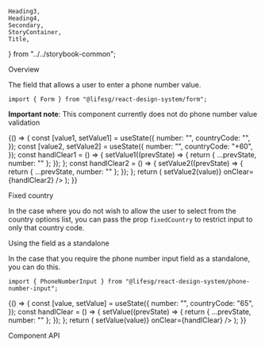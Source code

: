     Heading3,
    Heading4,
    Secondary,
    StoryContainer,
    Title,
} from "../../storybook-common";

<Meta title="Form/PhoneNumberInput" component={Form.PhoneNumberInput} />

<Title>Form.PhoneNumberInput</Title>

<Secondary>Overview</Secondary>

The field that allows a user to enter a phone number value.

```tsx
import { Form } from "@lifesg/react-design-system/form";
```

**Important note**: This component currently does not do phone number value validation

<Canvas>
    <Story name="Phone Number Input">
        {() => {
            const [value1, setValue1] = useState({
                number: "",
                countryCode: "",
            });
            const [value2, setValue2] = useState({
                number: "",
                countryCode: "+60",
            });
            const handlClear1 = () => {
                setValue1((prevState) => {
                    return { ...prevState, number: "" };
                });
            };
            const handlClear2 = () => {
                setValue2((prevState) => {
                    return { ...prevState, number: "" };
                });
            };
            return (
                <StoryContainer>
                    <Container>
                        <Form.PhoneNumberInput
                            label="This is the default state"
                            placeholder="Enter phone number"
                            allowClear={true}
                            value={value1}
                            onClear={handlClear1}
                        />
                        <Form.PhoneNumberInput
                            label="This has searchable option"
                            placeholder="Enter phone number"
                            allowClear={true}
                            enableSearch={true}
                            value={value2}
                            onChange={(value) => setValue2(value)}
                            onClear={handlClear2}
                        />
                        <Form.PhoneNumberInput
                            label="This is the disabled state"
                            disabled
                            placeholder="Enter phone number"
                            allowClear={true}
                        />
                        <Form.PhoneNumberInput
                            label="This is the readonly state"
                            placeholder="Enter phone number"
                            value={{ number: "91234567", countryCode: "+65" }}
                            allowClear={true}
                            readOnly
                        />
                        <Form.PhoneNumberInput
                            label="This is the error state"
                            errorMessage="Mobile number is required"
                            placeholder="Enter phone number"
                            allowClear={true}
                        />
                    </Container>
                </StoryContainer>
            );
        }}
    </Story>
</Canvas>

<Heading3>Fixed country</Heading3>

In the case where you do not wish to allow the user to select from the country options list,
you can pass the prop `fixedCountry` to restrict input to only that country code.

<Preview>
    <Story name="Fixed country">
        <StoryContainer>
            <Form.PhoneNumberInput
                label="This has a fixed country code"
                placeholder="Enter phone number"
                value={{
                    countryCode: "+65",
                }}
                fixedCountry
            />
        </StoryContainer>
    </Story>
</Preview>

<Heading3>Using the field as a standalone</Heading3>

In the case that you require the phone number input field as a standalone, you can do this.

```tsx
import { PhoneNumberInput } from "@lifesg/react-design-system/phone-number-input";
```

<Preview>
    <Story name="Standalone usage">
        {() => {
            const [value, setValue] = useState({
                number: "",
                countryCode: "65",
            });
            const handlClear = () => {
                setValue((prevState) => {
                    return { ...prevState, number: "" };
                });
            };
            return (
                <StoryContainer>
                    <Container>
                        <PhoneNumberInput
                            label="This is the phone number input"
                            placeholder="Enter phone number"
                            allowClear={true}
                            enableSearch={true}
                            value={value}
                            onChange={(value) => setValue(value)}
                            onClear={handlClear}
                        />
                    </Container>
                </StoryContainer>
            );
        }}
    </Story>
</Preview>

<Secondary>Component API</Secondary>

<PropsTable />

